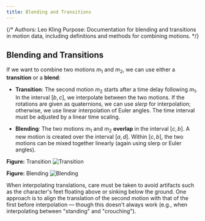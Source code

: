 ```yaml
---
title: Blending and Transitions
---
```


{/*
Authors: Leo Kling
Purpose: Documentation for blending and transitions in motion data, including definitions and methods for combining motions.
*/}

## Blending and Transitions

If we want to combine two motions $m_1$ and $m_2$, we can use either a **transition** or a **blend**:

* **Transition**: The second motion $m_2$ starts after a time delay following $m_1$. In the interval $[b, c]$, we interpolate between the two motions. If the rotations are given as quaternions, we can use *slerp* for interpolation; otherwise, we use linear interpolation of Euler angles. The time interval must be adjusted by a linear time scaling.

* **Blending**: The two motions $m_1$ and $m_2$ **overlap** in the interval $[c, b]$. A new motion is created over the interval $[a, d]$. Within $[c, b]$, the two motions can be mixed together linearly (again using slerp or Euler angles).

**Figure:** Transition
![Transition](/docs/ubergang.png)

**Figure:** Blending
![Blending](/docs/uberblendung.png)


When interpolating translations, care must be taken to avoid artifacts such as the character's feet floating above or sinking below the ground. One approach is to align the translation of the second motion with that of the first before interpolation — though this doesn't always work (e.g., when interpolating between "standing" and "crouching").

